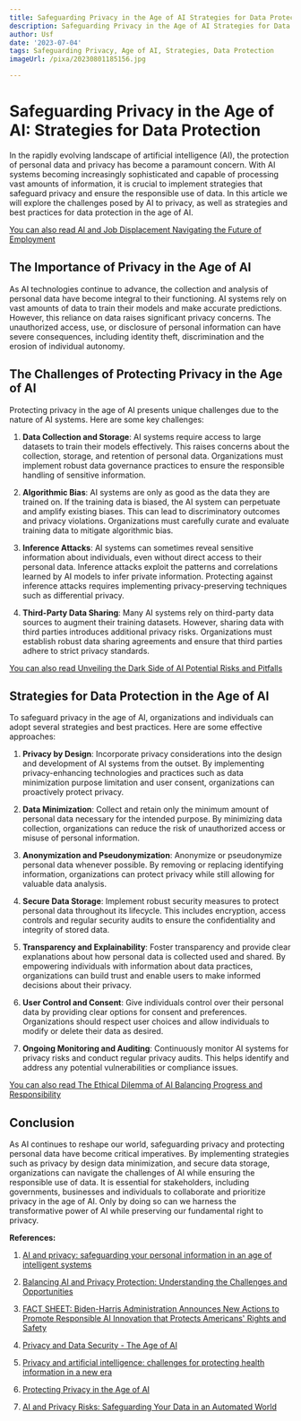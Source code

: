 ```yaml
---
title: Safeguarding Privacy in the Age of AI Strategies for Data Protection
description: Safeguarding Privacy in the Age of AI Strategies for Data Protection
author: Usf
date: '2023-07-04'
tags: Safeguarding Privacy, Age of AI, Strategies, Data Protection
imageUrl: /pixa/20230801185156.jpg

---
```

# Safeguarding Privacy  in the Age of AI: Strategies for Data Protection

In the rapidly evolving landscape  of artificial intelligence (AI), the protection of personal data and privacy has  become a paramount concern. With AI systems  becoming increasingly  sophisticated  and capable of  processing vast amounts of information, it is crucial to implement strategies that safeguard  privacy and ensure the responsible use of data. In this article we will explore the challenges posed by  AI to privacy, as well as strategies and  best practices for data protection in the age of AI.

[You can also read  AI and Job Displacement Navigating the Future of Employment](AI%20and%20Job%20Displacement%20Navigating%20the%20Future%20of%20Employment)


## The Importance of Privacy in the Age of AI

As AI technologies continue to advance, the collection and analysis of personal data have become integral to their  functioning. AI systems rely on vast amounts of data to train their models  and make accurate predictions. However, this reliance on data raises significant privacy concerns. The unauthorized access, use, or disclosure of personal information can have severe consequences, including  identity theft, discrimination and the  erosion of individual autonomy.

## The Challenges of Protecting Privacy in the Age of AI

Protecting privacy in the age of AI  presents unique  challenges due to the nature of AI  systems.  Here are some key challenges:

1. **Data Collection and Storage**:  AI systems require access to large datasets to train their models effectively. This raises concerns about the collection, storage, and retention of personal data. Organizations  must implement robust data governance practices to ensure the responsible handling of sensitive information.

2. **Algorithmic Bias**: AI systems  are only as good as the  data they  are trained on.  If the training data is biased, the AI system  can perpetuate and amplify existing biases. This can lead to discriminatory outcomes and privacy violations. Organizations must carefully curate and evaluate  training data to mitigate algorithmic bias.

3. **Inference  Attacks**:  AI systems can sometimes  reveal sensitive information about individuals,  even without direct access to their personal data.  Inference attacks exploit the patterns and correlations learned by AI  models to  infer private information. Protecting against inference attacks requires implementing privacy-preserving techniques such as differential privacy.

4. **Third-Party Data Sharing**: Many AI systems rely on  third-party data sources to augment their training datasets. However, sharing  data with third parties introduces additional privacy risks. Organizations must establish robust data  sharing agreements and ensure that third parties adhere  to strict privacy  standards.

[You can also read Unveiling the Dark Side of AI  Potential Risks and Pitfalls](Unveiling%20the%20Dark%20Side%20of%20AI%20Potential%20Risks%20and%20Pitfalls)


## Strategies for  Data Protection in the Age of AI

To safeguard privacy in the age of AI, organizations and individuals can adopt several strategies and  best practices. Here are some effective approaches:

1. **Privacy by  Design**:  Incorporate privacy considerations into the design and development of AI systems from the outset. By implementing privacy-enhancing technologies and practices  such as data minimization  purpose limitation and user consent,  organizations can proactively protect  privacy.

2. **Data Minimization**:  Collect and retain only the  minimum amount of personal  data necessary for the intended purpose. By minimizing data collection, organizations can reduce the risk of unauthorized access or misuse  of personal information.

3. **Anonymization and Pseudonymization**: Anonymize or pseudonymize personal data whenever possible. By removing or  replacing identifying information, organizations can protect privacy while still allowing for valuable data analysis.

4. **Secure Data Storage**: Implement robust security measures to protect personal data throughout its lifecycle. This includes encryption, access controls and regular security audits  to ensure the confidentiality and integrity of stored data.

5. **Transparency and Explainability**: Foster transparency and provide clear explanations  about how personal data is  collected used and shared. By  empowering individuals with information about data practices, organizations can build trust and enable users to make informed  decisions about their privacy.

6.  **User Control and Consent**: Give individuals  control over their personal data by providing  clear  options for consent and preferences. Organizations should respect user choices and allow individuals to modify or delete their data as desired.

7. **Ongoing Monitoring and Auditing**: Continuously monitor AI  systems for privacy risks and  conduct regular privacy audits. This helps identify and address  any potential vulnerabilities  or compliance issues.

[You can also read The  Ethical Dilemma of AI Balancing Progress and Responsibility](The%20Ethical%20Dilemma%20of%20AI%20Balancing%20Progress%20and%20Responsibility)


## Conclusion

As  AI continues to reshape our world, safeguarding privacy and protecting personal data have become critical imperatives. By implementing strategies such  as privacy by  design data minimization, and secure data storage, organizations can navigate the challenges of AI while ensuring the responsible use of data. It is essential for stakeholders, including governments, businesses and individuals to collaborate and prioritize privacy in the age  of AI. Only by  doing  so can we harness the transformative power of AI  while  preserving our fundamental right to  privacy.

**References:**

1.  [AI and privacy: safeguarding your personal information in an age of intelligent systems](https://www.csoonline.com/article/645954/ai-and-privacy-safeguarding-your-personal-information-in-an-age-of-intelligent-systems.html)

2. [Balancing AI and Privacy Protection: Understanding the Challenges and Opportunities](https://www.linkedin.com/pulse/balancing-ai-privacy-protection-understanding-challenges-opportunities)

3. [FACT SHEET: Biden-Harris Administration Announces New Actions to Promote Responsible AI Innovation that Protects Americans' Rights and Safety](https://www.whitehouse.gov/briefing-room/statements-releases/2023/05/04/fact-sheet-biden-harris-administration-announces-new-actions-to-promote-responsible-ai-innovation-that-protects-americans-rights-and-safety/)

4. [Privacy  and Data  Security -  The Age  of AI](https://www.natlawreview.com/article/privacy-and-data-security-age-ai)

5. [Privacy and artificial intelligence: challenges for protecting  health information in a new era](https://bmcmedethics.biomedcentral.com/articles/10.1186/s12910-021-00687-3)

6. [Protecting Privacy in the Age of AI](https://segment.com/blog/protecting-privacy-in-the-age-of-ai/)

7.  [AI and Privacy Risks: Safeguarding  Your Data in an Automated World](https://www.makeuseof.com/ai-privacy-risks-safeguarding-data-incogni/)